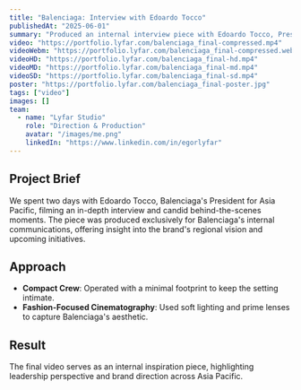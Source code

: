 ```yaml
---
title: "Balenciaga: Interview with Edoardo Tocco"
publishedAt: "2025-06-01"
summary: "Produced an internal interview piece with Edoardo Tocco, President for Asia Pacific, filmed across two days."
video: "https://portfolio.lyfar.com/balenciaga_final-compressed.mp4"
videoWebm: "https://portfolio.lyfar.com/balenciaga_final-compressed.webm"
videoHD: "https://portfolio.lyfar.com/balenciaga_final-hd.mp4"
videoMD: "https://portfolio.lyfar.com/balenciaga_final-md.mp4"
videoSD: "https://portfolio.lyfar.com/balenciaga_final-sd.mp4"
poster: "https://portfolio.lyfar.com/balenciaga_final-poster.jpg"
tags: ["video"]
images: []
team:
  - name: "Lyfar Studio"
    role: "Direction & Production"
    avatar: "/images/me.png"
    linkedIn: "https://www.linkedin.com/in/egorlyfar"
---
```


## Project Brief

We spent two days with Edoardo Tocco, Balenciaga's President for Asia Pacific, filming an in-depth interview and candid behind-the-scenes moments. The piece was produced exclusively for Balenciaga's internal communications, offering insight into the brand's regional vision and upcoming initiatives.

## Approach

- **Compact Crew**: Operated with a minimal footprint to keep the setting intimate.
- **Fashion-Focused Cinematography**: Used soft lighting and prime lenses to capture Balenciaga's aesthetic.

## Result

The final video serves as an internal inspiration piece, highlighting leadership perspective and brand direction across Asia Pacific.
